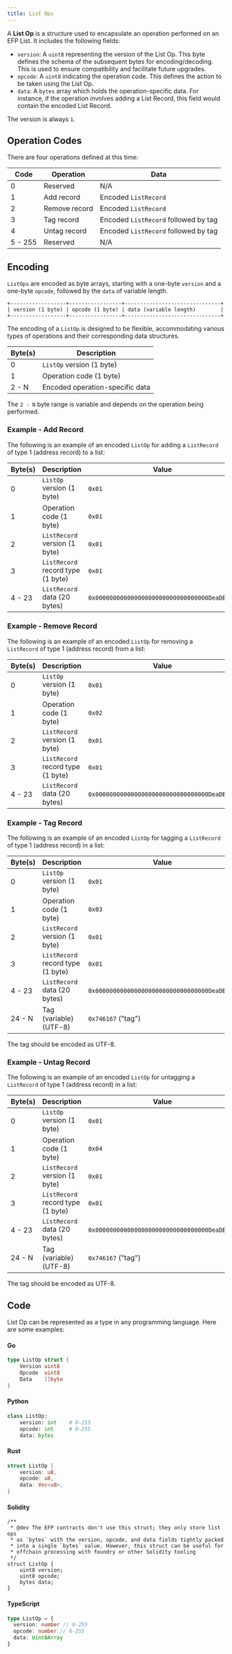```yaml
---
title: List Ops
---
```


A **List Op** is a structure used to encapsulate an operation performed on an EFP List. It includes the following fields:

- `version`: A `uint8` representing the version of the List Op. This byte defines the schema of the subsequent bytes for encoding/decoding. This is used to ensure compatibility and facilitate future upgrades.
- `opcode`: A `uint8` indicating the operation code. This defines the action to be taken using the List Op.
- `data`: A `bytes` array which holds the operation-specific data. For instance, if the operation involves adding a List Record, this field would contain the encoded List Record.

The version is always `1`.

## Operation Codes

There are four operations defined at this time:

| Code    | Operation     | Data                                 |
| ------- | ------------- | ------------------------------------ |
| 0       | Reserved      | N/A                                  |
| 1       | Add record    | Encoded `ListRecord`                 |
| 2       | Remove record | Encoded `ListRecord`                 |
| 3       | Tag record    | Encoded `ListRecord` followed by tag |
| 4       | Untag record  | Encoded `ListRecord` followed by tag |
| 5 - 255 | Reserved      | N/A                                  |

## Encoding

`ListOps` are encoded as byte arrays, starting with a one-byte `version` and a one-byte `opcode`, followed by the `data` of variable length.

```
+------------------+-----------------+-------------------------------+
| version (1 byte) | opcode (1 byte) | data (variable length)        |
+------------------+-----------------+-------------------------------+
```

The encoding of a `ListOp` is designed to be flexible, accommodating various types of operations and their corresponding data structures.

| Byte(s) | Description                     |
| ------- | ------------------------------- |
| 0       | `ListOp` version (1 byte)       |
| 1       | Operation code (1 byte)         |
| 2 - N   | Encoded operation-specific data |

The `2 - N` byte range is variable and depends on the operation being performed.

### Example - Add Record

The following is an example of an encoded `ListOp` for adding a `ListRecord` of type 1 (address record) to a list:

| Byte(s) | Description                       | Value                                        |
| ------- | --------------------------------- | -------------------------------------------- |
| 0       | `ListOp` version (1 byte)         | `0x01`                                       |
| 1       | Operation code (1 byte)           | `0x01`                                       |
| 2       | `ListRecord` version (1 byte)     | `0x01`                                       |
| 3       | `ListRecord` record type (1 byte) | `0x01`                                       |
| 4 - 23  | `ListRecord` data (20 bytes)      | `0x00000000000000000000000000000000DeaDBeef` |

### Example - Remove Record

The following is an example of an encoded `ListOp` for removing a `ListRecord` of type 1 (address record) from a list:

| Byte(s) | Description                       | Value                                        |
| ------- | --------------------------------- | -------------------------------------------- |
| 0       | `ListOp` version (1 byte)         | `0x01`                                       |
| 1       | Operation code (1 byte)           | `0x02`                                       |
| 2       | `ListRecord` version (1 byte)     | `0x01`                                       |
| 3       | `ListRecord` record type (1 byte) | `0x01`                                       |
| 4 - 23  | `ListRecord` data (20 bytes)      | `0x00000000000000000000000000000000DeaDBeef` |

### Example - Tag Record

The following is an example of an encoded `ListOp` for tagging a `ListRecord` of type 1 (address record) in a list:

| Byte(s) | Description                       | Value                                        |
| ------- | --------------------------------- | -------------------------------------------- |
| 0       | `ListOp` version (1 byte)         | `0x01`                                       |
| 1       | Operation code (1 byte)           | `0x03`                                       |
| 2       | `ListRecord` version (1 byte)     | `0x01`                                       |
| 3       | `ListRecord` record type (1 byte) | `0x01`                                       |
| 4 - 23  | `ListRecord` data (20 bytes)      | `0x00000000000000000000000000000000DeaDBeef` |
| 24 - N  | Tag (variable) (UTF-8)            | `0x746167` ("tag")                           |

The tag should be encoded as UTF-8.

### Example - Untag Record

The following is an example of an encoded `ListOp` for untagging a `ListRecord` of type 1 (address record) in a list:

| Byte(s) | Description                       | Value                                        |
| ------- | --------------------------------- | -------------------------------------------- |
| 0       | `ListOp` version (1 byte)         | `0x01`                                       |
| 1       | Operation code (1 byte)           | `0x04`                                       |
| 2       | `ListRecord` version (1 byte)     | `0x01`                                       |
| 3       | `ListRecord` record type (1 byte) | `0x01`                                       |
| 4 - 23  | `ListRecord` data (20 bytes)      | `0x00000000000000000000000000000000DeaDBeef` |
| 24 - N  | Tag (variable) (UTF-8)            | `0x746167` ("tag")                           |

The tag should be encoded as UTF-8.

## Code

List Op can be represented as a type in any programming language. Here are some examples:

#### Go

```go
type ListOp struct {
    Version uint8
    Opcode  uint8
    Data    []byte
}
```

#### Python

```python
class ListOp:
    version: int    # 0-255
    opcode: int     # 0-255
    data: bytes
```

#### Rust

```rust
struct ListOp {
    version: u8,
    opcode: u8,
    data: Vec<u8>,
}
```

#### Solidity

```solidity
/**
 * @dev The EFP contracts don't use this struct; they only store list ops
 * as `bytes` with the version, opcode, and data fields tightly packed
 * into a single `bytes` value. However, this struct can be useful for
 * offchain processing with foundry or other Solidity tooling
 */
struct ListOp {
    uint8 version;
    uint8 opcode;
    bytes data;
}
```

#### TypeScript

```typescript
type ListOp = {
  version: number // 0-255
  opcode: number // 0-255
  data: Uint8Array
}
```
